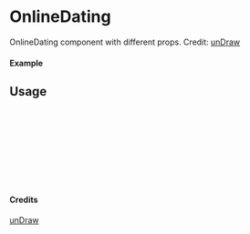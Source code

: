 
<Meta of={OnlineDating} title="unDraw/OnlineDating" />

# OnlineDating

OnlineDating component with different props.
Credit: [unDraw](https://undraw.co/illustrations)

#### Example

<Canvas of={OnlineDating.Primary} />

## Usage

```ts
import { OnlineDating } from "yadl-ui";

const Example = () => {
  return (
      <OnlineDating />
  );
};

export default Example;
```

#### Credits
[unDraw](https://undraw.co/illustrations)

